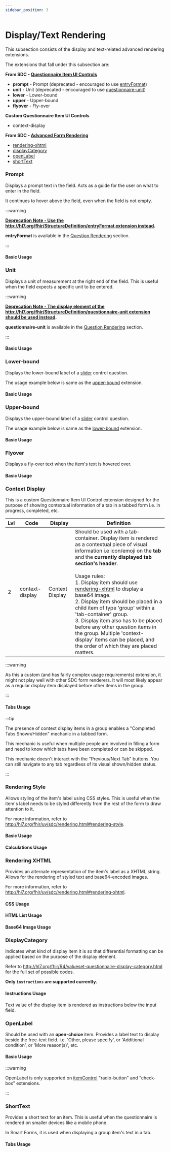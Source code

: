 ```yaml
---
sidebar_position: 3
---
```



# Display/Text Rendering

This subsection consists of the display and text-related advanced rendering extensions.

The extensions that fall under this subsection are:

**From SDC - [Questionnaire Item UI Controls](https://hl7.org/fhir/extensions/CodeSystem-questionnaire-item-control.html)**

- **prompt** - Prompt (deprecated - encouraged to use [entryFormat](http://hl7.org/fhir/uv/sdc/rendering.html#entryFormat))
- **unit** - Unit (deprecated - encouraged to use [questionnaire-unit](https://hl7.org/fhir/extensions/StructureDefinition-questionnaire-unit.html))
- **lower** - Lower-bound
- **upper** - Upper-bound
- **flyover** - Fly-over

**Custom Questionnaire Item UI Controls**

- context-display

**From SDC - [Advanced Form Rendering](http://hl7.org/fhir/uv/sdc/rendering.html)**

- [rendering-xhtml](http://hl7.org/fhir/uv/sdc/rendering.html#rendering-xhtml)
- [displayCategory](http://hl7.org/fhir/uv/sdc/rendering.html#displayCategory)
- [openLabel](http://hl7.org/fhir/uv/sdc/rendering.html#openLabel)
- [shortText](http://hl7.org/fhir/uv/sdc/rendering.html#shortText)

### Prompt

Displays a prompt text in the field. Acts as a guide for the user on what to enter in the field.

It continues to hover above the field, even when the field is not empty.

:::warning

**[Deprecation Note - Use the http://hl7.org/fhir/StructureDefinition/entryFormat extension instead](https://hl7.org/fhir/extensions/CodeSystem-questionnaire-item-control.html).**

**entryFormat** is available in the [Question Rendering](/docs/sdc/advanced/question#entryformat) section.

:::

#### Basic Usage

<IframeContainer
  storyId="sdc-8-1-2-advanced-control-appearance-item-control-display--prompt"
  initialHeight={120}
/>

### Unit

Displays a unit of measurement at the right end of the field. This is useful when the field expects a specific unit to be entered.

:::warning

**[Deprecation Note - The display element of the http://hl7.org/fhir/StructureDefinition/questionnaire-unit extension should be used instead](https://hl7.org/fhir/extensions/CodeSystem-questionnaire-item-control.html).**

**questionnaire-unit** is available in the [Question Rendering](/docs/sdc/advanced/question#entryformat) section.

:::

#### Basic Usage

<IframeContainer
  storyId="sdc-8-1-2-advanced-control-appearance-item-control-display--unit"
  initialHeight={120}
/>

### Lower-bound

Displays the lower-bound label of a [slider](/docs/sdc/advanced/question#slider) control question.

The usage example below is same as the [upper-bound](#upper-bound) extension.

#### Basic Usage

<IframeContainer
  storyId="sdc-8-1-2-advanced-control-appearance-item-control-display--lower-and-upper"
  initialHeight={144}
/>

### Upper-bound

Displays the upper-bound label of a [slider](/docs/sdc/advanced/question#slider) control question.

The usage example below is same as the [lower-bound](#lower-bound) extension.

#### Basic Usage

<IframeContainer
  storyId="sdc-8-1-2-advanced-control-appearance-item-control-display--lower-and-upper"
  initialHeight={144}
/>

### Flyover

Displays a fly-over text when the item's text is hovered over.

#### Basic Usage

<IframeContainer
  storyId="sdc-8-1-2-advanced-control-appearance-item-control-display--flyover"
  initialHeight={212}
/>

### Context Display

This is a custom Questionnaire Item UI Control extension designed for the purpose of showing contextual information of a tab in a tabbed form i.e. in progress, completed, etc.

| Lvl | Code            | Display         | Definition                                                                                                                                                                                                                                                                                                                                                                                                                                                                                                                                                                                                                                             |
| --- | --------------- | --------------- | ------------------------------------------------------------------------------------------------------------------------------------------------------------------------------------------------------------------------------------------------------------------------------------------------------------------------------------------------------------------------------------------------------------------------------------------------------------------------------------------------------------------------------------------------------------------------------------------------------------------------------------------------------ |
| 2   | context-display | Context Display | Should be used with a tab-container. Display item is rendered as a contextual piece of visual information i.e icon/emoji on the **tab** and the **currently displayed tab section's header**. <br/><br/>Usage rules:<br/>1. Display item should use [rendering-xhtml](http://hl7.org/fhir/StructureDefinition/rendering-xhtml) to display a base64 image.<br/>2. Display item should be placed in a child item of type 'group' within a 'tab-container' group.<br/>3. Display item also has to be placed before any other question items in the group. Multiple 'context-display' items can be placed, and the order of which they are placed matters. |

:::warning

As this a custom (and has fairly complex usage requirements) extension, it might not play well with other SDC form renderers. It will most likely appear as a regular display item displayed before other items in the group.

:::

#### Tabs Usage

<IframeContainer
  storyId="sdc-8-1-2-advanced-control-appearance-item-control-display--custom-context-display"
  initialHeight={400}
/>

:::tip

The presence of context display items in a group enables a "Completed Tabs Shown/Hidden" mechanic in a tabbed form.

This mechanic is useful when multiple people are involved in filling a form and need to know which tabs have been completed or can be skipped.

This mechanic doesn't interact with the "Previous/Next Tab" buttons. You can still navigate to any tab regardless of its visual shown/hidden status.

:::

### Rendering Style

Allows styling of the item's label using CSS styles. This is useful when the item's label needs to be styled differently from the rest of the form to draw attention to it.

For more information, refer to http://hl7.org/fhir/uv/sdc/rendering.html#rendering-style.

#### Basic Usage

<IframeContainer
  storyId="sdc-8-1-1-advanced-text-appearance--rendering-style-boolean-checkbox"
  initialHeight={150}
/>

#### Calculations Usage

<IframeContainer storyId="itemtype-display--display-calculation-styled" initialHeight={280} />

### Rendering XHTML

Provides an alternate representation of the item's label as a XHTML string. Allows for the rendering of styled text and base64-encoded images.

For more information, refer to http://hl7.org/fhir/uv/sdc/rendering.html#rendering-xhtml.

#### CSS Usage

<IframeContainer
  storyId="sdc-8-1-1-advanced-text-appearance--rendering-xhtml-boolean-checkbox"
  initialHeight={150}
/>

#### HTML List Usage

<IframeContainer
  storyId="sdc-8-1-1-advanced-text-appearance--rendering-xhtml-display-list"
  initialHeight={280}
/>

#### Base64 Image Usage

<IframeContainer
  storyId="sdc-8-1-1-advanced-text-appearance--rendering-xhtml-display-base-64-image"
  initialHeight={120}
/>

### DisplayCategory

Indicates what kind of display item it is so that differential formatting can be applied based on the purpose of the display element.

Refer to http://hl7.org/fhir/R4/valueset-questionnaire-display-category.html for the full set of possible codes.

**Only `instructions` are supported currently.**

#### Instructions Usage

Text value of the display item is rendered as instructions below the input field.

<IframeContainer
  storyId="sdc-8-1-1-advanced-text-appearance--display-category-instructions"
  initialHeight={144}
/>

### OpenLabel

Should be used with an **open-choice** item. Provides a label text to display beside the free-text field. i.e. 'Other, please specify', or 'Additional condition', or 'More reason(s)', etc.

#### Basic Usage

<IframeContainer storyId="sdc-8-1-1-advanced-text-appearance--open-label" initialHeight={250} />

:::warning

OpenLabel is only supported on [itemControl](https://hl7.org/fhir/extensions/CodeSystem-questionnaire-item-control.html) "radio-button" and "check-box" extensions.

:::

### ShortText

Provides a short text for an item. This is useful when the questionnaire is rendered on smaller devices like a mobile phone.

In Smart Forms, it is used when displaying a group item's text in a tab.

#### Tabs Usage

<IframeContainer
  storyId="sdc-8-1-3-advanced-additional-display-content--short-text"
  initialHeight={212}
/>
